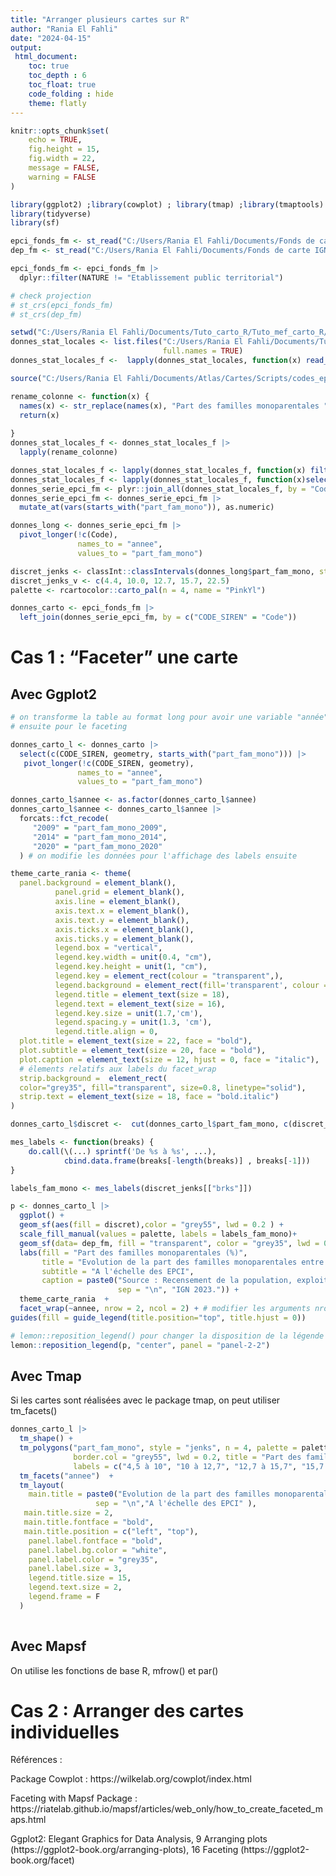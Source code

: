 ---
title: "Arranger plusieurs cartes sur R"
author: "Rania El Fahli"
date: "2024-04-15"
output: 
 html_document:
    toc: true
    toc_depth : 6
    toc_float: true
    code_folding : hide
    theme: flatly
---

```{r setup, include=FALSE}
knitr::opts_chunk$set(
	echo = TRUE,
	fig.height = 15,
	fig.width = 22,
	message = FALSE,
	warning = FALSE
)
```

```{r include=F}
library(ggplot2) ;library(cowplot) ; library(tmap) ;library(tmaptools) ; library(readxl)  ; library(classInt) ; library(dplyr); 
library(tidyverse)
library(sf)
```


```{r import_fonds_carte, message=FALSE, warning=FALSE}
epci_fonds_fm <- st_read("C:/Users/Rania El Fahli/Documents/Fonds de carte IGN 2023/EPCI.shp")
dep_fm <- st_read("C:/Users/Rania El Fahli/Documents/Fonds de carte IGN 2023/DEPARTEMENT.shp")

epci_fonds_fm <- epci_fonds_fm |>
  dplyr::filter(NATURE != "Etablissement public territorial")

# check projection 
# st_crs(epci_fonds_fm)
# st_crs(dep_fm)
```

```{r import_données, message=FALSE, warning=FALSE}

setwd("C:/Users/Rania El Fahli/Documents/Tuto_carto_R/Tuto_mef_carto_R/données_epci")
donnes_stat_locales <- list.files("C:/Users/Rania El Fahli/Documents/Tuto_carto_R/Tuto_mef_carto_R/données_epci", pattern = "*.xlsx", 
                                  full.names = TRUE)
donnes_stat_locales_f <-  lapply(donnes_stat_locales, function(x) read_excel(x, skip = 3))

source("C:/Users/Rania El Fahli/Documents/Atlas/Cartes/Scripts/codes_epci_dom.R") # vecteur contenant les codes des EPCI d'Outre-Mer pour filtrer + facilement.

rename_colonne <- function(x) { 
  names(x) <- str_replace(names(x), "Part des familles monoparentales ", "part_fam_mono_")
  return(x)
  
}
donnes_stat_locales_f <- donnes_stat_locales_f |>
  lapply(rename_colonne)

donnes_stat_locales_f <- lapply(donnes_stat_locales_f, function(x) filter(x, !Code %in% epci_dom))
donnes_stat_locales_f <- lapply(donnes_stat_locales_f, function(x)select(x, -c(Libellé)))
donnes_serie_epci_fm <- plyr::join_all(donnes_stat_locales_f, by = "Code", type = "left")
donnes_serie_epci_fm <- donnes_serie_epci_fm |>
  mutate_at(vars(starts_with("part_fam_mono")), as.numeric)
```

```{r message=FALSE, warning=FALSE}
donnes_long <- donnes_serie_epci_fm |>
  pivot_longer(!c(Code), 
               names_to = "annee", 
               values_to = "part_fam_mono")

discret_jenks <- classInt::classIntervals(donnes_long$part_fam_mono, style = "jenks", n = 4)
discret_jenks_v <- c(4.4, 10.0, 12.7, 15.7, 22.5)
palette <- rcartocolor::carto_pal(n = 4, name = "PinkYl")
```

```{r message=FALSE, warning=FALSE}
donnes_carto <- epci_fonds_fm |>
  left_join(donnes_serie_epci_fm, by = c("CODE_SIREN" = "Code"))
```

# Cas 1 : "Faceter" une carte 

## Avec Ggplot2

```{r}

# on transforme la table au format long pour avoir une variable "année" qu'on utilise 
# ensuite pour le faceting 

donnes_carto_l <- donnes_carto |>
  select(c(CODE_SIREN, geometry, starts_with("part_fam_mono"))) |>
   pivot_longer(!c(CODE_SIREN, geometry), 
               names_to = "annee",
               values_to = "part_fam_mono") 

donnes_carto_l$annee <- as.factor(donnes_carto_l$annee)
donnes_carto_l$annee <- donnes_carto_l$annee |>
  forcats::fct_recode(
     "2009" = "part_fam_mono_2009",
     "2014" = "part_fam_mono_2014",
     "2020" = "part_fam_mono_2020"
  ) # on modifie les données pour l'affichage des labels ensuite 

```

```{r}
theme_carte_rania <- theme(
  panel.background = element_blank(), 
          panel.grid = element_blank(),
          axis.line = element_blank(), 
          axis.text.x = element_blank(), 
          axis.text.y = element_blank(), 
          axis.ticks.x = element_blank(), 
          axis.ticks.y = element_blank(), 
          legend.box = "vertical",
          legend.key.width = unit(0.4, "cm"), 
          legend.key.height = unit(1, "cm"),
          legend.key = element_rect(colour = "transparent",), 
          legend.background = element_rect(fill='transparent', colour = "grey35", size = 0.8),
          legend.title = element_text(size = 18),
          legend.text = element_text(size = 16), 
          legend.key.size = unit(1.7,'cm'),
          legend.spacing.y = unit(1.3, 'cm'),
          legend.title.align = 0,
  plot.title = element_text(size = 22, face = "bold"), 
  plot.subtitle = element_text(size = 20, face = "bold"), 
  plot.caption = element_text(size = 12, hjust = 0, face = "italic"), 
  # élements relatifs aux labels du facet_wrap 
  strip.background =  element_rect(
  color="grey35", fill="transparent", size=0.8, linetype="solid"), 
  strip.text = element_text(size = 18, face = "bold.italic")
)
```

```{r}
donnes_carto_l$discret <-  cut(donnes_carto_l$part_fam_mono, c(discret_jenks_v))

mes_labels <- function(breaks) {
    do.call(\(...) sprintf('De %s à %s', ...),
            cbind.data.frame(breaks[-length(breaks)] , breaks[-1]))
}

labels_fam_mono <- mes_labels(discret_jenks[["brks"]])
```


```{r}

p <- donnes_carto_l |>
  ggplot() + 
  geom_sf(aes(fill = discret),color = "grey55", lwd = 0.2 ) +
  scale_fill_manual(values = palette, labels = labels_fam_mono)+
  geom_sf(data= dep_fm, fill = "transparent", color = "grey35", lwd = 0.5) +
  labs(fill = "Part des familles monoparentales (%)", 
       title = "Evolution de la part des familles monoparentales entre 2009 et 2020", 
       subtitle = "A l'échelle des EPCI", 
       caption = paste0("Source : Recensement de la population, exploitation complémentaire, Insee.", 
                        sep = "\n", "IGN 2023.")) +
  theme_carte_rania  +
  facet_wrap(~annee, nrow = 2, ncol = 2) + # modifier les arguments nrow et ncol pour changer la disposition des cartes
guides(fill = guide_legend(title.position="top", title.hjust = 0)) 

```


```{r fig.width=20, fig.height=17}
# lemon::reposition_legend() pour changer la disposition de la légende (utiliser les espaces vides)
lemon::reposition_legend(p, "center", panel = "panel-2-2")
```


## Avec Tmap 

Si les cartes sont réalisées avec le package tmap, on peut utiliser tm_facets()

```{r fig.width=20, fig.height=17}


donnes_carto_l |>
  tm_shape() +
  tm_polygons("part_fam_mono", style = "jenks", n = 4, palette = palette,
              border.col = "grey55", lwd = 0.2, title = "Part des familles monoparentales (%)", 
              labels = c("4,5 à 10", "10 à 12,7", "12,7 à 15,7", "15,7 à 22,5"))+ 
  tm_facets("annee")  +
  tm_layout(
    main.title = paste0("Evolution de la part des familles monoparentales entre 2009 et 2020", 
                   sep = "\n","A l'échelle des EPCI" ),
   main.title.size = 2, 
   main.title.fontface = "bold", 
   main.title.position = c("left", "top"),
    panel.label.fontface = "bold", 
    panel.label.bg.color = "white",
    panel.label.color = "grey35", 
    panel.label.size = 3,
    legend.title.size = 15, 
    legend.text.size = 2,
    legend.frame = F
  )
  
```


## Avec Mapsf 

On utilise les fonctions de base R, mfrow() et par() 


# Cas 2 : Arranger des cartes individuelles 


Références : 

Package Cowplot : https://wilkelab.org/cowplot/index.html

Faceting with Mapsf Package : 
https://riatelab.github.io/mapsf/articles/web_only/how_to_create_faceted_maps.html

Ggplot2: Elegant Graphics for Data Analysis,  9 Arranging plots  (https://ggplot2-book.org/arranging-plots), 16 Faceting (https://ggplot2-book.org/facet)
